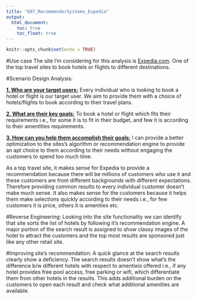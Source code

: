 ```yaml
---
title: "607_RecommenderSystems_Expedia"
output:
  html_document:
    toc: true
    toc_float: true
---
```


```r
knitr::opts_chunk$set(echo = TRUE)
```

#Use case
The site I'm considering for this analysis is <u>Expedia.com</u>. One of the top travel sites to book hotels or flights to different destinations.


#Scenario Design Analysis: 

  **<u>1.  Who are your target users:</u>** Every individual who is looking to book a hotel or flight is our target user. We aim to provide them with a choice of hotels/flights to book according to their travel plans.

  **<u>2. What are their key goals:</u>** To book a hotel or flight which fits their requirements i.e., for some it is to fit in their budget, and few it is according to their amentities requirements.

  **<u>3. How can you help them accomplish their goals:</u>** I can provide a better optimization to the sites's algorithm or recommendation engine to provide an apt choice to them according to their needs without engaging the customers to spend too much time.

As a top travel site, it makes sense for Expedia to provide a recommendation because there will be millions of customers who use it and these customers are from different backgrounds with different expectations. Therefore providing common results to every individual customer doesn't make much sense.
It also makes sense for the customers because it helps them make selections quickly according to their needs i.e., for few customers it is price, others it is amenities etc.

#Reverse Engineering:
Looking into the site functionality we can identify that site sorts the list of hotels by following it's recommendation engine. A major portion of the search result is assigned to show classy images of the hotel to attract the customers and the top most results are sponsored just like any other retail site.

#Improving site's recommendation:
A quick glance at the search results clearly show a deficiency. The search results doesn't show what's the difference b/w different hotels with respect to amentieis offered i.e., if any hotel provides free pool access, free parking or wifi, which differentiate them from other hotels in the results. This adds additional burden on the customers to open each result and check what additional amenities are available.

